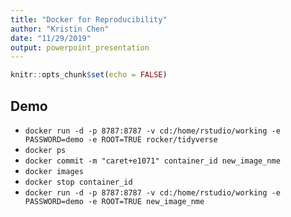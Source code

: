 ```yaml
---
title: "Docker for Reproducibility"
author: "Kristin Chen"
date: "11/29/2019"
output: powerpoint_presentation
---
```


```r
knitr::opts_chunk$set(echo = FALSE)
```

## Demo
- `docker run -d -p 8787:8787 -v cd:/home/rstudio/working -e PASSWORD=demo -e ROOT=TRUE rocker/tidyverse`
- `docker ps`
- `docker commit -m "caret+e1071" container_id new_image_nme`
- `docker images`
- `docker stop container_id`
- `docker run -d -p 8787:8787 -v cd:/home/rstudio/working -e PASSWORD=demo -e ROOT=TRUE new_image_nme`


